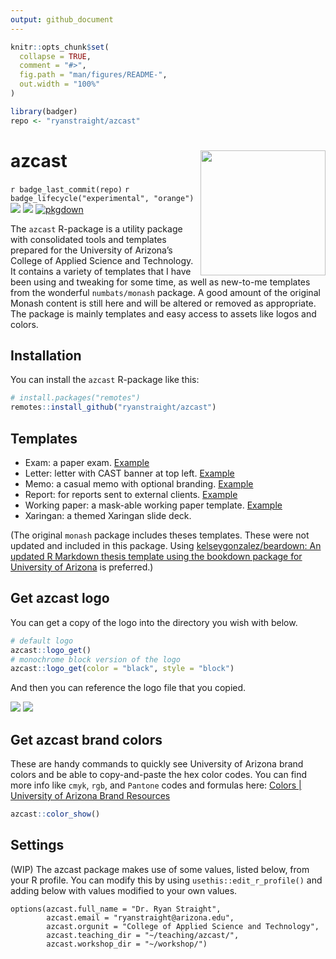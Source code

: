 ```yaml
---
output: github_document
---
```


<!-- README.md is generated from README.Rmd. Please edit that file -->

```r
knitr::opts_chunk$set(
  collapse = TRUE,
  comment = "#>",
  fig.path = "man/figures/README-",
  out.width = "100%"
)

library(badger)
repo <- "ryanstraight/azcast"
```

# azcast <img src="man/figures/logo.png" align="right" width=200 />

<!-- badges: start -->
`r badge_last_commit(repo)`
`r badge_lifecycle("experimental", "orange")`
![](https://img.shields.io/github/license/ryanstraight/azcast)
![](https://img.shields.io/github/v/release/ryanstraight/azcast?include_prereleases)
[![pkgdown](https://github.com/ryanstraight/azcast/actions/workflows/pkgdown.yaml/badge.svg)](https://github.com/ryanstraight/azcast/actions/workflows/pkgdown.yaml)
<!-- badges: end -->

The `azcast` R-package is a utility package with consolidated tools and templates prepared for the University of Arizona's College of Applied Science and Technology. It contains a variety of templates that I have been using and tweaking for some time, as well as new-to-me templates from the wonderful `numbats/monash` package. A good amount of the original Monash content is still here and will be altered or removed as appropriate. The package is mainly templates and easy access to assets like logos and colors.

## Installation

You can install the `azcast` R-package like this:

``` r
# install.packages("remotes")
remotes::install_github("ryanstraight/azcast")
```

## Templates

+ Exam: a paper exam. [Example](/inst/rmarkdown/templates/exam/skeleton/skeleton.pdf)
+ Letter: letter with CAST banner at top left. [Example](/inst/rmarkdown/templates/letter/skeleton/skeleton.pdf)
+ Memo: a casual memo with optional branding. [Example](/inst/rmarkdown/templates/memo/skeleton/skeleton.pdf)
+ Report: for reports sent to external clients. [Example](/inst/rmarkdown/templates/report/skeleton/skeleton.pdf)
+ Working paper: a mask-able working paper template. [Example](/inst/rmarkdown/templates/working-paper/skeleton/skeleton.pdf)
+ Xaringan: a themed Xaringan slide deck.

(The original `monash` package includes theses templates. These were not updated and included in this package. Using [kelseygonzalez/beardown: An updated R Markdown thesis template using the bookdown package for University of Arizona](https://github.com/kelseygonzalez/beardown) is preferred.)

## Get azcast logo

You can get a copy of the logo into the directory you wish with below.

``` r
# default logo
azcast::logo_get()
# monochrome block version of the logo
azcast::logo_get(color = "black", style = "block")
```

And then you can reference the logo file that you copied. 

![](man/figures/ua_horiz_rgb.png)
![](man/figures/ua_block_rgb_black.png)


## Get azcast brand colors

These are handy commands to quickly see University of Arizona brand colors and be able to copy-and-paste the hex color codes. You can find more info like `cmyk`, `rgb`, and `Pantone` codes and formulas here: [Colors | University of Arizona Brand Resources](https://brand.arizona.edu/applying-the-brand/colors)

```r
azcast::color_show()
```


## Settings

(WIP) The azcast package makes use of some values, listed below, from your R profile. 
You can modify this by using `usethis::edit_r_profile()` and adding below with 
values modified to your own values. 

```
options(azcast.full_name = "Dr. Ryan Straight",
        azcast.email = "ryanstraight@arizona.edu",
        azcast.orgunit = "College of Applied Science and Technology",
        azcast.teaching_dir = "~/teaching/azcast/",
        azcast.workshop_dir = "~/workshop/")
```

